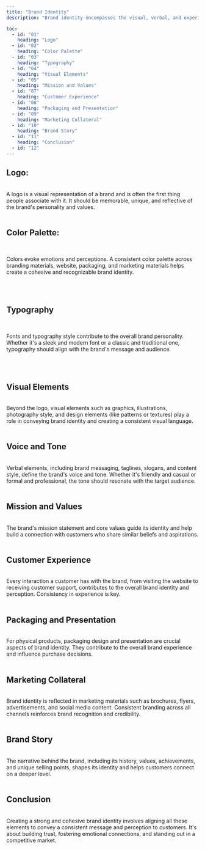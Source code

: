 ```yaml
---
title: "Brand Identity"
description: "Brand identity encompasses the visual, verbal, and experiential elements that define a brand and distinguish it from competitors. It's the personality of a brand and how it communicates its values, mission, and offerings to its target audience."

toc:
  - id: "01"
    heading: "Logo"
  - id: "02"
    heading: "Color Palette"
  - id: "03"
    heading: "Typography"
  - id: "04"
    heading: "Visual Elements"
  - id: "05"
    heading: "Mission and Values"
  - id: "07"
    heading: "Customer Experience"
  - id: "08"
    heading: "Packaging and Presentation"
  - id: "09"
    heading: "Marketing Collateral"
  - id: "10"
    heading: "Brand Story"
  - id: "11"
    heading: "Conclusion"
  - id: "12"
---
```


## Logo:

<br />
A logo is a visual representation of a brand and is often the first thing people
associate with it. It should be memorable, unique, and reflective of the brand's
personality and values.
<br />
<br />

## Color Palette:

<br />

Colors evoke emotions and perceptions. A consistent color palette across branding materials, website, packaging, and marketing materials helps create a cohesive and recognizable brand identity.

<br />
<br />

## Typography

<br />

Fonts and typography style contribute to the overall brand personality. Whether it's a sleek and modern font or a classic and traditional one, typography should align with the brand's message and audience.

<br />
<br />

## Visual Elements

<br />
Beyond the logo, visual elements such as graphics, illustrations, photography style,
and design elements (like patterns or textures) play a role in conveying brand identity
and creating a consistent visual language.
<br />
<br />

## Voice and Tone

<br />
Verbal elements, including brand messaging, taglines, slogans, and content style,
define the brand's voice and tone. Whether it's friendly and casual or formal and
professional, the tone should resonate with the target audience.
<br />
<br />

## Mission and Values

<br />
The brand's mission statement and core values guide its identity and help build a
connection with customers who share similar beliefs and aspirations.

<br />
<br />

## Customer Experience

<br />
Every interaction a customer has with the brand, from visiting the website to receiving
customer support, contributes to the overall brand identity and perception. Consistency
in experience is key.
<br />
<br />

## Packaging and Presentation

<br />
For physical products, packaging design and presentation are crucial aspects of brand
identity. They contribute to the overall brand experience and influence purchase
decisions.
<br />
<br />

## Marketing Collateral

<br />
Brand identity is reflected in marketing materials such as brochures, flyers, advertisements,
and social media content. Consistent branding across all channels reinforces brand
recognition and credibility.
<br />
<br />

## Brand Story

<br />
The narrative behind the brand, including its history, values, achievements, and
unique selling points, shapes its identity and helps customers connect on a deeper
level.
<br />
<br />

## Conclusion

<br />
Creating a strong and cohesive brand identity involves aligning all these elements
to convey a consistent message and perception to customers. It's about building trust,
fostering emotional connections, and standing out in a competitive market.
